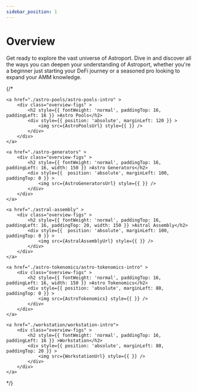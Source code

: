 ```yaml
---
sidebar_position: 1
---
```





# Overview

Get ready to explore the vast universe of Astroport. Dive in and discover all the ways you can deepen your understanding of Astroport, whether you're a beginner just starting your DeFi journey or a seasoned pro looking to expand your AMM knowledge.

<Cards
    title="Learn"
/>







{/* 
<div style={{ display: 'flex', flexWrap: 'wrap', justifyContent: 'center', alignContent: `flex-start` }}>


    <a href="./astro-pools/astro-pools-intro" >
        <div class="overview-figs" >
            <h2 style={{ fontWeight: 'normal', paddingTop: 16, paddingLeft: 16 }} >Astro Pools</h2>
            <div style={{ position: 'absolute', marginLeft: 120 }} >
                <img src={AstroPoolsUrl} style={{ }} />
            </div>
        </div>
    </a>

    <a href="./astro-generators" >
        <div class="overview-figs" >
            <h2 style={{ fontWeight: 'normal', paddingTop: 16, paddingLeft: 16, width: 150 }} >Astro Generators</h2>
            <div style={{  position: 'absolute', marginLeft: 100, paddingTop: 0 }} >
                <img src={AstroGeneratorsUrl} style={{ }} />
            </div> 
        </div>
    </a>

    <a href="./astral-assembly" >
        <div class="overview-figs" >
            <h2 style={{ fontWeight: 'normal', paddingTop: 16, paddingLeft: 16, paddingTop: 20, width: 150 }} >Astral Assembly</h2>
            <div style={{  position: 'absolute', marginLeft: 100, paddingTop: 0 }} >
                <img src={AstralAssemblyUrl} style={{ }} />
            </div> 
        </div>
    </a>

    <a href="./astro-tokenomics/astro-tokenomics-intro" >
        <div class="overview-figs" >
            <h2 style={{ fontWeight: 'normal', paddingTop: 16, paddingLeft: 16, width: 150 }} >Astro Tokenomics</h2>
            <div style={{ position: 'absolute', marginLeft: 80, paddingTop: 0 }} >
                <img src={AstroTokenomics} style={{ }} />
            </div> 
        </div>
    </a>

    <a href="./workstation/workstation-intro">
        <div class="overview-figs" >
            <h2 style={{ fontWeight: 'normal', paddingTop: 16, paddingLeft: 16 }} >Workstation</h2>
            <div style={{ position: 'absolute', marginLeft: 80, paddingTop: 20 }} >
                <img src={WorkstationUrl} style={{ }} />
            </div> 
        </div>
    </a>

</div> */}

